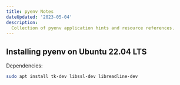 ```yaml
---
title: pyenv Notes
dateUpdated: '2023-05-04'
description:
  Collection of pyenv application hints and resource references.
---
```


## Installing pyenv on Ubuntu 22.04 LTS

Dependencies:

```bash
sudo apt install tk-dev libssl-dev libreadline-dev
```
